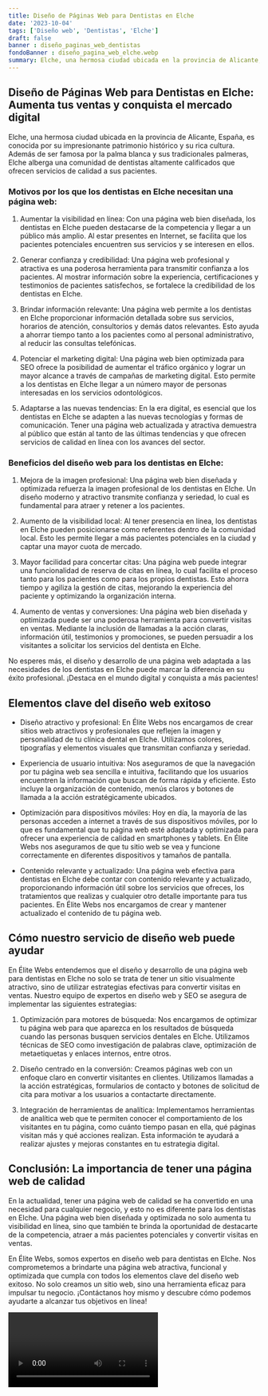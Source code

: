```yaml
---
title: Diseño de Páginas Web para Dentistas en Elche
date: '2023-10-04'
tags: ['Diseño web', 'Dentistas', 'Elche']
draft: false
banner : diseño_paginas_web_dentistas
fondoBanner : diseño_pagina_web_elche.webp
summary: Elche, una hermosa ciudad ubicada en la provincia de Alicante, España, es conocida por su impresionante patrimonio histórico y su rica cultura. Además de ser famosa por la palma blanca y sus tradicionales palmeras, Elche alberga una comunidad de dentistas altamente calificados que ofrecen servicios de calidad a sus pacientes.
---
```


## Diseño de Páginas Web para Dentistas en Elche: Aumenta tus ventas y conquista el mercado digital

Elche, una hermosa ciudad ubicada en la provincia de Alicante, España, es conocida por su impresionante patrimonio histórico y su rica cultura. Además de ser famosa por la palma blanca y sus tradicionales palmeras, Elche alberga una comunidad de dentistas altamente calificados que ofrecen servicios de calidad a sus pacientes.

### Motivos por los que los dentistas en Elche necesitan una página web:

1. Aumentar la visibilidad en línea: Con una página web bien diseñada, los dentistas en Elche pueden destacarse de la competencia y llegar a un público más amplio. Al estar presentes en Internet, se facilita que los pacientes potenciales encuentren sus servicios y se interesen en ellos.

2. Generar confianza y credibilidad: Una página web profesional y atractiva es una poderosa herramienta para transmitir confianza a los pacientes. Al mostrar información sobre la experiencia, certificaciones y testimonios de pacientes satisfechos, se fortalece la credibilidad de los dentistas en Elche.

3. Brindar información relevante: Una página web permite a los dentistas en Elche proporcionar información detallada sobre sus servicios, horarios de atención, consultorios y demás datos relevantes. Esto ayuda a ahorrar tiempo tanto a los pacientes como al personal administrativo, al reducir las consultas telefónicas.

4. Potenciar el marketing digital: Una página web bien optimizada para SEO ofrece la posibilidad de aumentar el tráfico orgánico y lograr un mayor alcance a través de campañas de marketing digital. Esto permite a los dentistas en Elche llegar a un número mayor de personas interesadas en los servicios odontológicos.

5. Adaptarse a las nuevas tendencias: En la era digital, es esencial que los dentistas en Elche se adapten a las nuevas tecnologías y formas de comunicación. Tener una página web actualizada y atractiva demuestra al público que están al tanto de las últimas tendencias y que ofrecen servicios de calidad en línea con los avances del sector.

### Beneficios del diseño web para los dentistas en Elche:

1. Mejora de la imagen profesional: Una página web bien diseñada y optimizada refuerza la imagen profesional de los dentistas en Elche. Un diseño moderno y atractivo transmite confianza y seriedad, lo cual es fundamental para atraer y retener a los pacientes.

2. Aumento de la visibilidad local: Al tener presencia en línea, los dentistas en Elche pueden posicionarse como referentes dentro de la comunidad local. Esto les permite llegar a más pacientes potenciales en la ciudad y captar una mayor cuota de mercado.

3. Mayor facilidad para concertar citas: Una página web puede integrar una funcionalidad de reserva de citas en línea, lo cual facilita el proceso tanto para los pacientes como para los propios dentistas. Esto ahorra tiempo y agiliza la gestión de citas, mejorando la experiencia del paciente y optimizando la organización interna.

4. Aumento de ventas y conversiones: Una página web bien diseñada y optimizada puede ser una poderosa herramienta para convertir visitas en ventas. Mediante la inclusión de llamadas a la acción claras, información útil, testimonios y promociones, se pueden persuadir a los visitantes a solicitar los servicios del dentista en Elche.

No esperes más, el diseño y desarrollo de una página web adaptada a las necesidades de los dentistas en Elche puede marcar la diferencia en su éxito profesional. ¡Destaca en el mundo digital y conquista a más pacientes!

<GifSeo />

<Cta />

## Elementos clave del diseño web exitoso

- Diseño atractivo y profesional: En Élite Webs nos encargamos de crear sitios web atractivos y profesionales que reflejen la imagen y personalidad de tu clínica dental en Elche. Utilizamos colores, tipografías y elementos visuales que transmitan confianza y seriedad.

- Experiencia de usuario intuitiva: Nos aseguramos de que la navegación por tu página web sea sencilla e intuitiva, facilitando que los usuarios encuentren la información que buscan de forma rápida y eficiente. Esto incluye la organización de contenido, menús claros y botones de llamada a la acción estratégicamente ubicados.

- Optimización para dispositivos móviles: Hoy en día, la mayoría de las personas acceden a internet a través de sus dispositivos móviles, por lo que es fundamental que tu página web esté adaptada y optimizada para ofrecer una experiencia de calidad en smartphones y tablets. En Élite Webs nos aseguramos de que tu sitio web se vea y funcione correctamente en diferentes dispositivos y tamaños de pantalla.

- Contenido relevante y actualizado: Una página web efectiva para dentistas en Elche debe contar con contenido relevante y actualizado, proporcionando información útil sobre los servicios que ofreces, los tratamientos que realizas y cualquier otro detalle importante para tus pacientes. En Élite Webs nos encargamos de crear y mantener actualizado el contenido de tu página web.

## Cómo nuestro servicio de diseño web puede ayudar

En Élite Webs entendemos que el diseño y desarrollo de una página web para dentistas en Elche no solo se trata de tener un sitio visualmente atractivo, sino de utilizar estrategias efectivas para convertir visitas en ventas. Nuestro equipo de expertos en diseño web y SEO se asegura de implementar las siguientes estrategias:

1. Optimización para motores de búsqueda: Nos encargamos de optimizar tu página web para que aparezca en los resultados de búsqueda cuando las personas busquen servicios dentales en Elche. Utilizamos técnicas de SEO como investigación de palabras clave, optimización de metaetiquetas y enlaces internos, entre otros.

2. Diseño centrado en la conversión: Creamos páginas web con un enfoque claro en convertir visitantes en clientes. Utilizamos llamadas a la acción estratégicas, formularios de contacto y botones de solicitud de cita para motivar a los usuarios a contactarte directamente.

3. Integración de herramientas de analítica: Implementamos herramientas de analítica web que te permiten conocer el comportamiento de los visitantes en tu página, como cuánto tiempo pasan en ella, qué páginas visitan más y qué acciones realizan. Esta información te ayudará a realizar ajustes y mejoras constantes en tu estrategia digital.

## Conclusión: La importancia de tener una página web de calidad

En la actualidad, tener una página web de calidad se ha convertido en una necesidad para cualquier negocio, y esto no es diferente para los dentistas en Elche. Una página web bien diseñada y optimizada no solo aumenta tu visibilidad en línea, sino que también te brinda la oportunidad de destacarte de la competencia, atraer a más pacientes potenciales y convertir visitas en ventas.

En Élite Webs, somos expertos en diseño web para dentistas en Elche. Nos comprometemos a brindarte una página web atractiva, funcional y optimizada que cumpla con todos los elementos clave del diseño web exitoso. No solo creamos un sitio web, sino una herramienta eficaz para impulsar tu negocio. ¡Contáctanos hoy mismo y descubre cómo podemos ayudarte a alcanzar tus objetivos en línea!

<Video />

<CtaBot job='Dentistas' city='Elche'/>

<Gmaps query='Elche+españa+maps' />